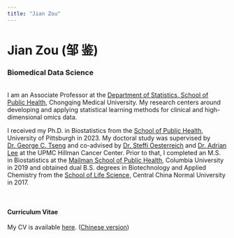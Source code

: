 ```yaml
---
title: "Jian Zou"
---
```


# Jian Zou (邹 鉴)
### Biomedical Data Science
<br>
I am an Associate Professor at the [Department of Statistics, School of Public Health](https://gwgl.cqmu.edu.cn/index.htm), Chongqing Medical University. My research centers around developing and applying statistical learning methods for clinical and high-dimensional omics data.

I received my Ph.D. in Biostatistics from the [School of Public Health](https://www.publichealth.pitt.edu/), University of Pittsburgh in 2023. My doctoral study was supervised by [Dr. George C. Tseng](http://www.pitt.edu/~ctseng/) and co-advised by [Dr. Steffi Oesterreich](https://www.pharmacology.us/Faculty/SteffiOesterreich) and [Dr. Adrian Lee](https://www.pharmacology.us/Faculty/AdrianLee) at the UPMC Hillman Cancer Center. Prior to that, I completed an M.S. in Biostatistics at the [Mailman School of Public Health](https://www.mailman.columbia.edu/), Columbia University in 2019 and obtained dual B.S. degrees in Biotechnology and Applied Chemistry from the [School of Life Science](http://bio.ccnu.edu.cn/), Central China Normal University in 2017.

<br>

#### Curriculum Vitae
My CV is available [here](downloads/CV_JianZou.pdf). ([Chinese version](downloads/CV_JianZou_cn.pdf))
